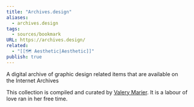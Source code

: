 ```yaml
---
title: "Archives.design"
aliases:
  - archives.design
tags:
  - sources/bookmark
URL: https://archives.design/
related:
  - "[[🗺️ Aesthetic|Aesthetic]]"
publish: true
---
```


A digital archive of graphic design related items that are available on the Internet Archives

This collection is compiled and curated by [Valery Marier](https://marier.design/). It is a labour of love ran in her free time.
